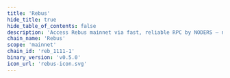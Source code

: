 ```yaml
---
title: 'Rebus'
hide_title: true
hide_table_of_contents: false
description: 'Access Rebus mainnet via fast, reliable RPC by NODERS — no limits, Omnichain-ready, and built for scalable Web3'
chain_name: 'Rebus'
scope: 'mainnet'
chain_id: 'reb_1111-1'
binary_version: 'v0.5.0'
icon_url: 'rebus-icon.svg'
---
```



<ChainLayout>
  <ChainHero
    name="Rebus"
    iconUrl="img/rebus-icon.svg"
    bgColor="#FD3FB1"
    scope="mainnet"
    chainId="reb_1111-1"
    nodeVersion="v0.5.0"
    token=""
    stakeUrl=""
    restakeUrl="https://restake.app/rebus/rebusvaloper1ssvn4vrw8c40r6zgyhhxclhp36n75sulca02pl"
    websiteUrl="https://www.rebuschain.com/"
    githubUrl="https://github.com/rebuschain"
    xUrl="https://twitter.com/RebusChain"
    discordUrl="https://discord.com/invite/rebuschain"
  />

  <ProductLinks
    appUrl=""
    appImageUrl="img/products/"
    explorerUrl=""
    explorerImageUrl="img/products/"
    faucetUrl=""
  />

  <ToolsGrid
    chainName="rebus"
    scope="mainnet"
    showInstall={true}
    showUpgrade={true}
    showGenesis={true}
    showCli={true}
    showEndpoints={true}
    showStateSync={true}
    showSnapshot={true}
    showLivePeers={true}
    showSeed={true}
    showAddressBook={true}
    showExplorersList={true}
    showPublicEndpoints={false}
    showUsefulTools={true}
    showUpgradeWatcher={false}
  />

</ChainLayout>

